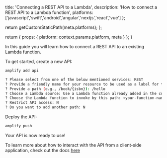                   
  title: 'Connecting a REST API to a Lambda',
  description: 'How to connect a REST API to a Lambda function',
  platforms: ['javascript','swift','android','angular','nextjs','react','vue'] 
};

  return getCustomStaticPath(meta.platforms);
};

  return {
    props: {
      platform: context.params.platform,
      meta
    }
  };
}
          


In this guide you will learn how to connect a REST API to an existing Lambda function.

To get started, create a new API:

```sh
amplify add api

? Please select from one of the below mentioned services: REST
? Provide a friendly name for your resource to be used as a label for this category in the project: myapi
? Provide a path (e.g., /book/{isbn}): /hello
? Choose a Lambda source: Use a Lambda function already added in the current Amplify project
? Choose the Lambda function to invoke by this path: <your-function-name>
? Restrict API access: N
? Do you want to add another path: N
```

Deploy the API:

```sh
amplify push
```

Your API is now ready to use!

To learn more about how to interact with the API from a client-side application, check out the docs [here](/[platform]/build-a-backend/restapi/set-up-rest-api/)
